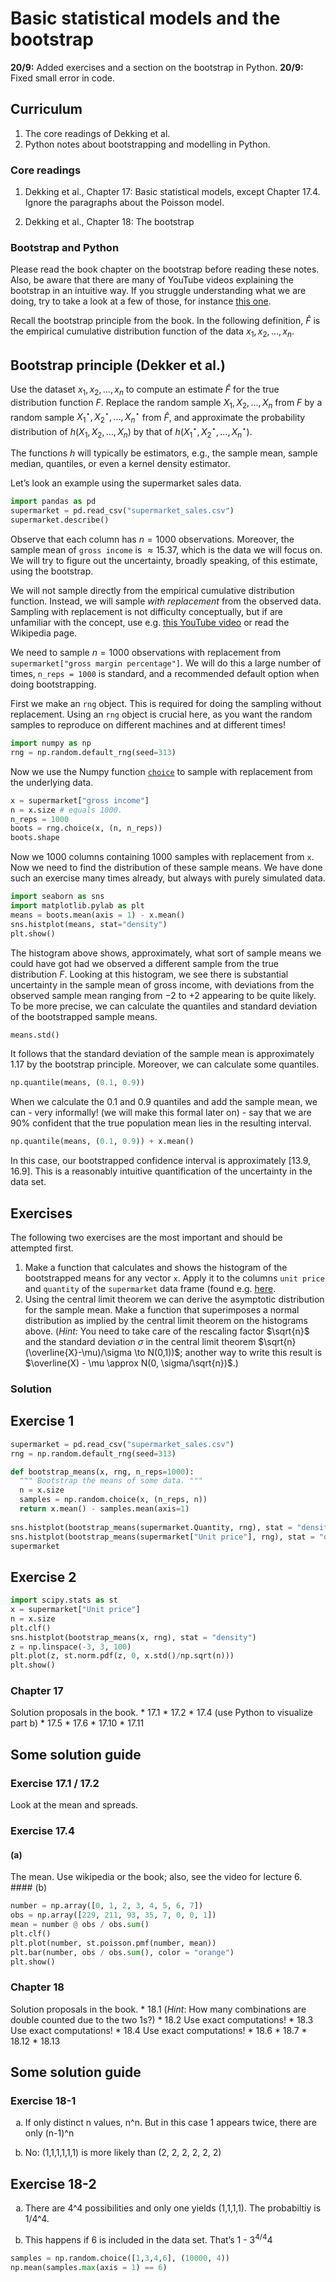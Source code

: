 # Basic statistical models and the bootstrap

::: callout-note
**20/9:** Added exercises and a section on the bootstrap in Python.
**20/9:** Fixed small error in code.
:::

## Curriculum

1. The core readings of Dekking et al.
2. Python notes about bootstrapping and modelling in Python.

### Core readings
1. Dekking et al., Chapter 17: Basic statistical models, except Chapter 17.4. Ignore the paragraphs about the Poisson model. 

2. Dekking et al., Chapter 18: The bootstrap

### Bootstrap and Python
:::{.callout-note}
Please read the book chapter on the bootstrap before reading these notes. Also,
be aware that there are many of YouTube videos explaining the bootstrap in an intuitive way.
If you struggle understanding what we are doing, try to take a look at a few of those, for instance [this one](https://www.youtube.com/watch?v=Xz0x-8-cgaQ).
:::

Recall the bootstrap principle from the book. In the following definition, $\hat{F}$ is the empirical cumulative distribution function of the data $x_1, x_2,...,x_n$.

:::{.callout}
## Bootstrap principle (Dekker et al.)
Use the dataset $x_1, x_2,...,x_n$ to compute an estimate $\hat{F}$ for the true distribution function $F$. Replace the random sample $X_1, X_2,...,X_n$ from $F$ by a random sample $X^\star_1, X^\star_2 ,...,X^\star_n$ from $\hat{F}$, and approximate the probability distribution of $h(X_1, X_2,...,X_n)$ by that of $h(X^\star_1 , X^\star_2 ,...,X^\star_n).$
:::

The functions $h$ will typically be estimators, e.g., the sample mean, sample median, quantiles, or even a kernel density estimator. 

Let's look an example using the supermarket sales data. 

```python
import pandas as pd
supermarket = pd.read_csv("supermarket_sales.csv")
supermarket.describe()
```
Observe that each column has $n=1000$ observations. Moreover, the sample mean of `gross income` is $\approx 15.37$, which is the data we will focus on. We will try to figure out the uncertainty, broadly speaking, of this estimate, using the bootstrap.

We will not sample directly from the empirical cumulative distribution function. Instead, we will sample *with replacement* from the observed data. Sampling with replacement is not difficulty conceptually, but if are unfamiliar with the concept, use e.g. [this YouTube video](https://www.youtube.com/watch?v=LnGFL_A6A6A) or read the Wikipedia page.

We need to sample $n = 1000$ observations with replacement from `supermarket["gross margin percentage"]`. We will do this a large number of times, `n_reps = 1000` is standard, and a recommended default option when doing bootstrapping.  

First we make an `rng` object. This is required for doing the sampling without
replacement. Using an `rng` object is crucial here, as you want the random 
samples to reproduce on different machines and at different times!
```python
import numpy as np
rng = np.random.default_rng(seed=313)
```

Now we use the Numpy function [`choice`](https://numpy.org/doc/stable/reference/random/generated/numpy.random.choice.html) to sample with replacement from the underlying data.

```python
x = supermarket["gross income"]
n = x.size # equals 1000.
n_reps = 1000
boots = rng.choice(x, (n, n_reps))
boots.shape
```
Now we $1000$ columns containing $1000$ samples with replacement from `x`. Now we
need to find the distribution of these sample means. We have done such an exercise
many times already, but always with purely simulated data.

```python
import seaborn as sns
import matplotlib.pylab as plt
means = boots.mean(axis = 1) - x.mean()
sns.histplot(means, stat="density")
plt.show()
```
The histogram above shows, approximately, what sort of sample means we could have
got had we observed a different sample from the true distribution $F$. Looking at
this histogram, we see there is substantial uncertainty in the sample mean of 
gross income, with deviations from the observed sample mean ranging from $-2$ to $+2$ appearing to be quite likely. To be more precise, we can calculate the quantiles and standard deviation of the bootstrapped sample means.

```python
means.std()

```
It follows that the standard deviation of the sample mean is approximately $1.17$ by the bootstrap principle. Moreover, we can calculate some quantiles. 

```python
np.quantile(means, (0.1, 0.9))
```

When we calculate the $0.1$ and $0.9$ quantiles and add the sample mean, we can - very informally! (we will make this formal later on) - say that we are $90\%$ confident that the true population mean lies in the resulting interval. 

```python
np.quantile(means, (0.1, 0.9)) + x.mean()
```
In this case, our bootstrapped confidence interval is approximately $[13.9, 16.9]$. This is a reasonably intuitive quantification of the uncertainty in the data set. 



## Exercises
The following two exercises are the most important and should be attempted first.

1. Make a function that calculates and shows the histogram of the bootstrapped means
for any vector `x`. Apply it to the columns `unit price` and `quantity` of the `supermarket` data frame (found e.g. [here](https://www.kaggle.com/datasets/aungpyaeap/supermarket-sales). 
2. Using the central limit theorem we can derive the asymptotic distribution for the sample mean. Make a function that superimposes a normal distribution as implied by the central limit theorem on the histograms above. (*Hint:* You need to take care of the rescaling factor $\sqrt{n}$ and the standard deviation $\sigma$ in the central limit theorem $\sqrt{n}(\overline{X}-\mu)/\sigma \to N(0,1))$; another way to write this result is $\overline(X) - \mu \approx N(0, \sigma/\sqrt{n})$.)

::: {.callout-tip collapse="true"}
### Solution

## Exercise 1
```python
supermarket = pd.read_csv("supermarket_sales.csv")
rng = np.random.default_rng(seed=313)

def bootstrap_means(x, rng, n_reps=1000):
  """ Bootstrap the means of some data. """
  n = x.size
  samples = np.random.choice(x, (n_reps, n))
  return x.mean() - samples.mean(axis=1)
  
sns.histplot(bootstrap_means(supermarket.Quantity, rng), stat = "density")
sns.histplot(bootstrap_means(supermarket["Unit price"], rng), stat = "density")
supermarket
```

## Exercise 2
```python
import scipy.stats as st
x = supermarket["Unit price"]
n = x.size
plt.clf()
sns.histplot(bootstrap_means(x, rng), stat = "density")
z = np.linspace(-3, 3, 100)
plt.plot(z, st.norm.pdf(z, 0, x.std()/np.sqrt(n)))
plt.show()
```
:::

### Chapter 17
Solution proposals in the book.
* 17.1
* 17.2
* 17.4 (use Python to visualize part b)
* 17.5 
* 17.6
* 17.10
* 17.11

::: {.callout-tip collapse="true"}
## Some solution guide
### Exercise 17.1 / 17.2
Look at the mean and spreads.

### Exercise 17.4
#### (a) 
The mean. Use wikipedia or the book; also, see the video for lecture 6.
#### (b) 
```python
number = np.array([0, 1, 2, 3, 4, 5, 6, 7])
obs = np.array([229, 211, 93, 35, 7, 0, 0, 1])
mean = number @ obs / obs.sum()
plt.clf()
plt.plot(number, st.poisson.pmf(number, mean))
plt.bar(number, obs / obs.sum(), color = "orange")
plt.show()
```
:::

### Chapter 18
Solution proposals in the book.
* 18.1 (*Hint*: How many combinations are double counted due to the two 1s?)
* 18.2 Use exact computations!
* 18.3 Use exact computations!
* 18.4 Use exact computations!
* 18.6
* 18.7
* 18.12
* 18.13

::: {.callout-tip collapse="true"}
## Some solution guide
### Exercise 18-1
(a) If only distinct n values, n^n. But in this case 1 appears twice, there are only (n-1)^n

(b) No: (1,1,1,1,1,1) is more likely than (2, 2, 2, 2, 2, 2)

## Exercise 18-2
(a) There are 4^4 possibilities and only one yields (1,1,1,1).  The probabiltiy is 1/4^4.

(b) This happens if 6 is included in the data set. That's 1 - 3^4/4^4

```python
samples = np.random.choice([1,3,4,6], (10000, 4))
np.mean(samples.max(axis = 1) == 6)
```
:::